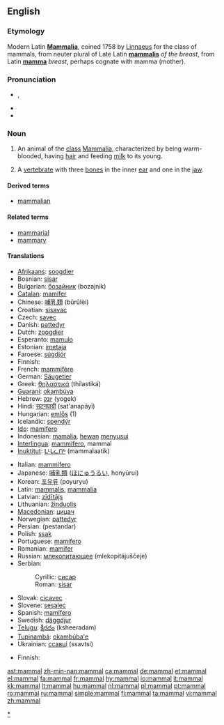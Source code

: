 {{wikipedia}}
==English==

===Etymology===
Modern Latin '''[[Mammalia]]''', coined 1758 by [[w:Linnaeus|Linnaeus]] for the class of mammals, from neuter plural of Late Latin '''[[mammalis]]''' ''of the breast'', from Latin '''[[mamma]]''' ''breast'', perhaps cognate with mamma (mother).

===Pronunciation===
* {{a|GenAm}} {{IPA|/ˈmæməl/}}, {{SAMPA|/"m{m@l/}}
* {{hyphenation|mam|mal}}
* {{audio|en-us-mammal.ogg|Audio (US)}}

===Noun===
{{en-noun}}

# An animal of the [[class]] [[Mammalia]], characterized by being warm-blooded, having [[hair]] and feeding [[milk]] to its young.
# {{paleontology}} A [[vertebrate]] with three [[bone]]s in the inner [[ear]] and one in the [[jaw]].

====Derived terms====
* [[mammalian]]

====Related terms====
* [[mammarial]]
* [[mammary]]

====Translations====
{{trans-top|animal of the class Mammalia}}
* [[Afrikaans]]: [[soogdier]]
* Bosnian: [[sisar]] {{m}}
* Bulgarian: [[бозайник]] (bozajnik) {{m}}
* [[Catalan]]: [[mamífer]]
* Chinese: [[哺乳類]] (bǔrǔlèi)
* Croatian: [[sisavac]] {{m}}
* Czech: [[savec]] {{m}}
* Danish: [[pattedyr]]
* Dutch: [[zoogdier]] {{n}}
* Esperanto: [[mamulo]]
* Estonian: [[imetaja]]
* Faroese: [[súgdjór]]
* Finnish: {{t|fi|nisäkäs}}
* French: [[mammifère]] {{m}}
* German: [[Säugetier]] {{n}}
* Greek: [[θηλαστικά]] (thilastiká)
* [[Guaraní]]: [[okambúva]]
* Hebrew: [[יונק]] (yogek)
* Hindi: [[सटनपायी]] (sat'anapāyī)
* Hungarian: [[emlős]] (1)
* Icelandic: [[spendýr]]
* [[Ido]]: [[mamifero]]
* Indonesian: [[mamalia]], [[hewan]] [[susu|menyusui]]
* [[Interlingua]]: [[mammifero]], mammal
* [[Inuktitut]]: [[ᒪᒻᒪᓛᑎᒃ]] (mammalaatik)
{{trans-mid}}
* Italian: [[mammifero]] {{m}}
* Japanese: [[哺乳類]] ([[ほにゅうるい]], honyūrui)
* Korean: [[포유류]] (poyuryu)
* Latin: [[mammalis]], [[mammalia]]
* Latvian: [[zīdītājs]] {{m}}
* Lithuanian: [[žinduolis]] {{m}}
* [[Macedonian]]: [[цицач]] {{m}}
* Norwegian: [[pattedyr]] {{n}}
* Persian: {{fa-Arab|[[پستاندار]]}} (pestandar)
* Polish: [[ssak]] {{m}}
* Portuguese: [[mamífero]] {{m}}
* Romanian: [[mamifer]] {{n}}
* Russian: [[млекопитающее]] (mlekopitájuščeje) {{n}}
* Serbian:
*: Cyrillic: [[сисар]] {{m}}
*: Roman: [[sisar]] {{m}}
* Slovak: [[cicavec#Slovak|cicavec]] {{m}}
* Slovene: [[sesalec]] {{m}}
* Spanish: [[mamífero]] {{m}}
* Swedish: [[däggdjur]] {{n}}
* [[Telugu]]: [[క్షీరదం]] (ksheeradam)
* [[Tupinambá]]: [[okambúba'e]]
* Ukrainian: [[ссавці]] (ssavtsi)
{{trans-bottom}}

{{trans-top|paleontology: vertebrate with three bones in the inner ear and one in the jaw}}
* Finnish: {{t|fi|nisäkäs}}
{{trans-mid}}
{{trans-bottom}}

[[Category:Mammals|*]]

[[ast:mammal]]
[[zh-min-nan:mammal]]
[[ca:mammal]]
[[de:mammal]]
[[et:mammal]]
[[el:mammal]]
[[fa:mammal]]
[[fr:mammal]]
[[hy:mammal]]
[[io:mammal]]
[[it:mammal]]
[[kk:mammal]]
[[lt:mammal]]
[[hu:mammal]]
[[nl:mammal]]
[[pl:mammal]]
[[pt:mammal]]
[[ro:mammal]]
[[ru:mammal]]
[[simple:mammal]]
[[fi:mammal]]
[[ta:mammal]]
[[vi:mammal]]
[[zh:mammal]]
